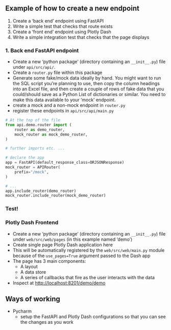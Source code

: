 ## Example of how to create a new endpoint

1. Create a 'back end' endpoint using FastAPI
2. Write a simple test that checks that route exists
3. Create a 'front end' endpoint using Plotly Dash
4. Write a simple integration test that checks that the page displays

### 1. Back end FastAPI endpoint

- Create a new 'python package' (directory containing an `__init__.py`) file under `api/src/api/`.
- Create a `router.py` file within this package
- Generate some fake/mock data ideally by hand. You might want to run the SQL script you're planning to use, then copy the column headings into an Excel file, and then create a couple of rows of fake data that you could/should save as a Python List of dictionaries or similar. You need to make this data available to your 'mock' endpoint.
- create a mock and a non-mock endpoint in `router.py`
- register these endpoints in `api/src/api/main.py`

```python
# At the top of the file
from api.demo.router import (
    router as demo_router,
    mock_router as mock_demo_router,
)

# further imports etc. ...

# declare the app
app = FastAPI(default_response_class=ORJSONResponse)
mock_router = APIRouter(
    prefix="/mock",
)

# ...
app.include_router(demo_router)
mock_router.include_router(mock_demo_router)

```
### Test!


### Plotly Dash Frontend

- Create a new 'python package' (directory containing an `__init__.py`) file under `web/src/web/pages` (in this example named 'demo')
- Create single page Plotly Dash application here
- This will be automatically registered by the `web/src/web/main.py` module because of the `use_pages=True` argument passed to the Dash app
- The page has 3 main components:
  - A layout
  - A data store
  - A series of callbacks that fire as the user interacts with the data


- Inspect at [http://localhost:8201/demo/demo]()


## Ways of working

- Pycharm
  - setup the FastAPI and Plotly Dash configurations so that you can see the changes as you work
